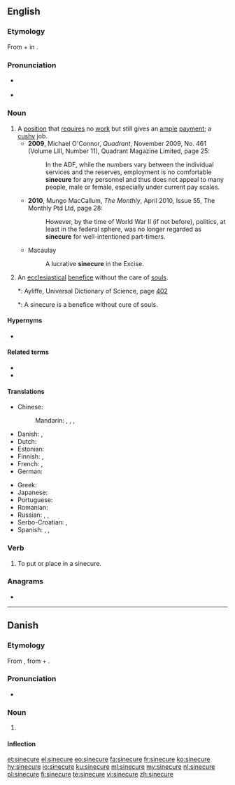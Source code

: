 ==English==
{{was wotd|2010|June|1}}
{{wikipedia}}

===Etymology===
From {{etyl|la|en}} {{m|la|sine||without}} + {{m|la|cūrā||care}} in {{term||beneficium sine cūrā|benefice without care}}.

===Pronunciation===
* {{a|UK}} {{IPA|/ˈsaɪ.nɪ.kjʊə/|/ˈsɪ.nɪ.kjʊə/|lang=en}}
* {{a|US}} {{IPA|/ˈsaɪ.nə.kjʊɹ/|/ˈsɪn.ə.kjʊɹ/|lang=en}}

===Noun===
{{en-noun}}

# A [[position]] that [[require]]s no [[work]] but still gives an [[ample]] [[payment]]; a [[cushy]] job.
#* '''2009''', Michael O'Connor, ''Quadrant'', November 2009, No. 461 (Volume LIII, Number 11), Quadrant Magazine Limited, page 25:
#*: In the ADF, while the numbers vary between the individual services and the reserves, employment is no comfortable '''sinecure''' for any personnel and thus does not appeal to many people, male or female, especially under current pay scales.
#* '''2010''', Mungo MacCallum, ''The Monthly'', April 2010, Issue 55, The Monthly Ptd Ltd, page 28:
#*: However, by the time of World War II (if not before), politics, at least in the federal sphere, was no longer regarded as '''sinecure''' for well-intentioned part-timers.
#* Macaulay
#*: A lucrative '''sinecure''' in the Excise.
# An [[ecclesiastical]] [[benefice]] without the care of [[soul]]s.
#*: Ayliffe, Universal Dictionary of Science, page [http://books.google.co.uk/books?id=dHVMAAAAMAAJ&pg=PA402&lpg=PA402&dq=ayliffe+sinecure&source=bl&ots=jA_VFSfaav&sig=dwN6nLf_FeHK6MCVzQSD0hUsxBI&hl=en&sa=X&ei=qNXRUYXcD4KS0QXiy4HwCQ&ved=0CEMQ6AEwBA#v=onepage&q=ayliffe%20sinecure&f=false 402]
#*: A sinecure is a benefice without cure of souls.

====Hypernyms====
* {{sense|a position that requires no work but still gives a payment}} {{l|en|position}}

====Related terms====
* {{l|en|sinecurism}}
* {{l|en|sinecurist}}

====Translations====
{{trans-top|a position that requires no work but still gives a payment}}
* Chinese:
*: Mandarin: {{t+|cmn|乾俸|sc=Hani}}, {{t|cmn|干俸|tr=gānfèng|sc=Hani}}, {{t|cmn|閒職|sc=Hani}}, {{t|cmn|闲职|tr=xiánzhí|sc=Hani}}
* Danish: {{t|da|sinecure|n}}, {{t|da|loppetjans|c}}
* Dutch: {{t+|nl|sinecure}}
* Estonian: {{t|et|sinekuur}}
* Finnish: {{t|fi|laiskanvirka}}, {{t+|fi|suojatyöpaikka}}
* French: {{t+|fr|sinécure}}, {{qualifier|vulgar}} {{t+|fr|planque}}
* German: {{t+|de|Sinekure|f}}
{{trans-mid}}
* Greek: {{t+|el|αργομισθία|f}}
* Japanese: {{t|ja|閑職|tr=かんしょく, kanshoku|sc=Jpan}}
* Portuguese: {{t+|pt|sinecura|f}}
* Romanian: {{t+|ro|sinecură|f}}
* Russian: {{t+|ru|синеку́ра|f}}, {{t|ru|тёпленькое месте́чко|n}}, {{t+|ru|корму́шка|f}} {{qualifier|feeding trough}}
* Serbo-Croatian: {{t+|sh|sinekura|f}}, {{qualifier|pejorative}} {{t|sh|uhljebljenje|n}}
* Spanish: {{t+|es|canonjía}}, {{t+|es|sinecura}}, {{qualifier|vulgar}} {{t+|es|enchufe}}
{{trans-bottom}}

===Verb===
{{en-verb|sinecur}}

# {{label|en|transitive}} To put or place in a sinecure.

===Anagrams===
* {{l|en|insecure}}

----

==Danish==

===Etymology===
From {{etyl|fr|da}} {{m|fr|sinécure}}, from {{etyl|la|da}} {{m|la|sine||without}} + {{m|la|cūra||care}}.

===Pronunciation===
* {{IPA|/sinəkyːrə/|[sinəˈkʰyːɐ]|lang=da}}

===Noun===
{{da-noun|n|r}}

# {{label|da|rare}} {{l|en|sinecure}} {{gloss|a position that requires no work but still gives a payment}}

====Inflection====
{{da-noun-infl|n|r}}

[[et:sinecure]]
[[el:sinecure]]
[[eo:sinecure]]
[[fa:sinecure]]
[[fr:sinecure]]
[[ko:sinecure]]
[[hy:sinecure]]
[[io:sinecure]]
[[ku:sinecure]]
[[ml:sinecure]]
[[my:sinecure]]
[[nl:sinecure]]
[[pl:sinecure]]
[[fi:sinecure]]
[[te:sinecure]]
[[vi:sinecure]]
[[zh:sinecure]]
